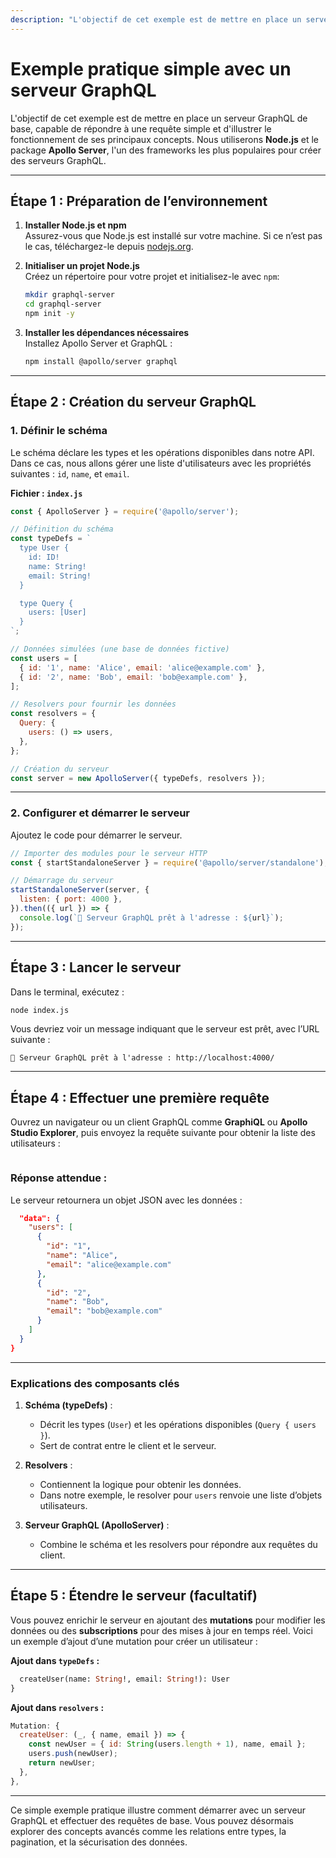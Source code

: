 ```yaml
---
description: "L'objectif de cet exemple est de mettre en place un serveur GraphQL de base, capable de répondre à une requête simple et d'illustrer le fonctionnement de ses principaux concepts."
---
```

# **Exemple pratique simple avec un serveur GraphQL**

L'objectif de cet exemple est de mettre en place un serveur GraphQL de base, capable de répondre à une requête simple et d'illustrer le fonctionnement de ses principaux concepts. Nous utiliserons **Node.js** et le package **Apollo Server**, l'un des frameworks les plus populaires pour créer des serveurs GraphQL.  

---

## **Étape 1 : Préparation de l’environnement**  

1. **Installer Node.js et npm**  
   Assurez-vous que Node.js est installé sur votre machine. Si ce n’est pas le cas, téléchargez-le depuis [nodejs.org](https://nodejs.org/).

2. **Initialiser un projet Node.js**  
   Créez un répertoire pour votre projet et initialisez-le avec `npm`:  
   ```bash copy
   mkdir graphql-server
   cd graphql-server
   npm init -y
   ```

3. **Installer les dépendances nécessaires**  
   Installez Apollo Server et GraphQL :  
   ```bash copy
   npm install @apollo/server graphql
   ```

---

## **Étape 2 : Création du serveur GraphQL**  

### **1. Définir le schéma**  
Le schéma déclare les types et les opérations disponibles dans notre API.  
Dans ce cas, nous allons gérer une liste d'utilisateurs avec les propriétés suivantes : `id`, `name`, et `email`.  

**Fichier : `index.js`**  
```javascript copy
const { ApolloServer } = require('@apollo/server');

// Définition du schéma
const typeDefs = `
  type User {
    id: ID!
    name: String!
    email: String!
  }

  type Query {
    users: [User]
  }
`;

// Données simulées (une base de données fictive)
const users = [
  { id: '1', name: 'Alice', email: 'alice@example.com' },
  { id: '2', name: 'Bob', email: 'bob@example.com' },
];

// Resolvers pour fournir les données
const resolvers = {
  Query: {
    users: () => users,
  },
};

// Création du serveur
const server = new ApolloServer({ typeDefs, resolvers });
```

---

### **2. Configurer et démarrer le serveur**  
Ajoutez le code pour démarrer le serveur.  

```javascript copy
// Importer des modules pour le serveur HTTP
const { startStandaloneServer } = require('@apollo/server/standalone');

// Démarrage du serveur
startStandaloneServer(server, {
  listen: { port: 4000 },
}).then(({ url }) => {
  console.log(`🚀 Serveur GraphQL prêt à l'adresse : ${url}`);
});
```

---

## **Étape 3 : Lancer le serveur**  

Dans le terminal, exécutez :  
```bash copy
node index.js
```

Vous devriez voir un message indiquant que le serveur est prêt, avec l’URL suivante :  
```text copy
🚀 Serveur GraphQL prêt à l'adresse : http://localhost:4000/
```

---

## **Étape 4 : Effectuer une première requête**  

Ouvrez un navigateur ou un client GraphQL comme **GraphiQL** ou **Apollo Studio Explorer**, puis envoyez la requête suivante pour obtenir la liste des utilisateurs :  

```graphql copy
```

### **Réponse attendue :**  
Le serveur retournera un objet JSON avec les données :  
```json copy
  "data": {
    "users": [
      {
        "id": "1",
        "name": "Alice",
        "email": "alice@example.com"
      },
      {
        "id": "2",
        "name": "Bob",
        "email": "bob@example.com"
      }
    ]
  }
}
```

---

### **Explications des composants clés**  

1. **Schéma (typeDefs)** :  
   - Décrit les types (`User`) et les opérations disponibles (`Query { users }`).  
   - Sert de contrat entre le client et le serveur.  

2. **Resolvers** :  
   - Contiennent la logique pour obtenir les données.  
   - Dans notre exemple, le resolver pour `users` renvoie une liste d’objets utilisateurs.  

3. **Serveur GraphQL (ApolloServer)** :  
   - Combine le schéma et les resolvers pour répondre aux requêtes du client.  

---

## **Étape 5 : Étendre le serveur (facultatif)**  
Vous pouvez enrichir le serveur en ajoutant des **mutations** pour modifier les données ou des **subscriptions** pour des mises à jour en temps réel. Voici un exemple d’ajout d’une mutation pour créer un utilisateur :  

**Ajout dans `typeDefs` :**  
```graphql copy
  createUser(name: String!, email: String!): User
}
```

**Ajout dans `resolvers` :**  
```javascript copy
Mutation: {
  createUser: (_, { name, email }) => {
    const newUser = { id: String(users.length + 1), name, email };
    users.push(newUser);
    return newUser;
  },
},
```

---

Ce simple exemple pratique illustre comment démarrer avec un serveur GraphQL et effectuer des requêtes de base. Vous pouvez désormais explorer des concepts avancés comme les relations entre types, la pagination, et la sécurisation des données.